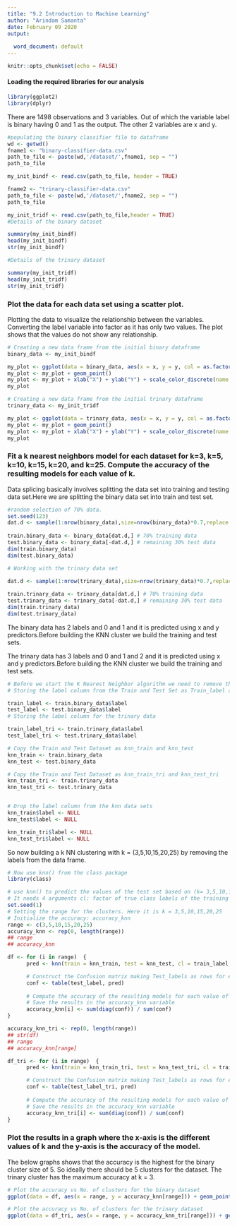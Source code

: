 ```yaml
---
title: "9.2 Introduction to Machine Learning"
author: "Arindam Samanta"
date: February 09 2020
output:
  
  word_document: default
---
```


```r
knitr::opts_chunk$set(echo = FALSE)
```
#### Loading the required libraries for our analysis

```r
library(ggplot2)
library(dplyr)
```
There are 1498 observations and 3 variables. Out of which the variable label is binary having 0 and 1 as the output. The other 2 variables are x and y.
```r
#populating the binary classifier file to dataframe
wd <- getwd()
fname1 <- "binary-classifier-data.csv"
path_to_file <- paste(wd,'/dataset/',fname1, sep = "")
path_to_file

my_init_bindf <- read.csv(path_to_file, header = TRUE)

fname2 <- "trinary-classifier-data.csv"
path_to_file <- paste(wd,'/dataset/',fname2, sep = "")
path_to_file

my_init_tridf <- read.csv(path_to_file,header = TRUE)
#Details of the binary dataset

summary(my_init_bindf)
head(my_init_bindf)
str(my_init_bindf)

#Details of the trinary dataset

summary(my_init_tridf)
head(my_init_tridf)
str(my_init_tridf)

```
### Plot the data for each data set using a scatter plot.
Plotting the data to visualize the relationship between the variables. Converting the label variable into factor as it has only two values. The plot shows that the values do not show any relationship.

```r
# Creating a new data frame from the initial binary dataframe
binary_data <- my_init_bindf

my_plot <- ggplot(data = binary_data, aes(x = x, y = y, col = as.factor(label)))
my_plot <- my_plot + geom_point()
my_plot <- my_plot + xlab("X") + ylab("Y") + scale_color_discrete(name = "Label")
my_plot

# Creating a new data frame from the initial trinary dataframe
trinary_data <- my_init_tridf

my_plot <- ggplot(data = trinary_data, aes(x = x, y = y, col = as.factor(label)))
my_plot <- my_plot + geom_point()
my_plot <- my_plot + xlab("X") + ylab("Y") + scale_color_discrete(name = "Label")
my_plot


```

### Fit a k nearest neighbors model for each dataset for k=3, k=5, k=10, k=15, k=20, and k=25. Compute the accuracy of the resulting models for each value of k. 

Data splicing basically involves splitting the data set into training and testing data set.Here we are splitting the binary data set into train and test set.

```r
#random selection of 70% data.
set.seed(123)
dat.d <- sample(1:nrow(binary_data),size=nrow(binary_data)*0.7,replace = FALSE) 
 
train.binary_data <- binary_data[dat.d,] # 70% training data
test.binary_data <- binary_data[-dat.d,] # remaining 30% test data
dim(train.binary_data)
dim(test.binary_data)

# Working with the trinary data set

dat.d <- sample(1:nrow(trinary_data),size=nrow(trinary_data)*0.7,replace = FALSE) 
 
train.trinary_data <- trinary_data[dat.d,] # 70% training data
test.trinary_data <- trinary_data[-dat.d,] # remaining 30% test data
dim(train.trinary_data)
dim(test.trinary_data)

```

The binary data has 2 labels and 0 and 1 and it is predicted using x and y predictors.Before building the KNN cluster we build the training and test sets.

The trinary data has 3 labels and 0 and 1 and 2 and it is predicted using x and y predictors.Before building the KNN cluster we build the training and test sets.

```r
# Before we start the K Nearest Neighbor algorithm we need to remove the outcome variable from the Train and test data sets
# Storing the label column from the Train and Test Set as Train_label and Test_label

train_label <- train.binary_data$label
test_label <- test.binary_data$label
# Storing the label column for the trinary data

train_label_tri <- train.trinary_data$label
test_label_tri <- test.trinary_data$label

# Copy the Train and Test Dataset as knn_train and knn_test
knn_train <- train.binary_data
knn_test <- test.binary_data

# Copy the Train and Test Dataset as knn_train_tri and knn_test_tri
knn_train_tri <- train.trinary_data
knn_test_tri <- test.trinary_data


# Drop the label column from the knn data sets
knn_train$label <- NULL
knn_test$label <- NULL

knn_train_tri$label <- NULL
knn_test_tri$label <- NULL

```

So now building a k NN clustering with k = (3,5,10,15,20,25) by removing the labels from the data frame.
```r
# Now use knn() from the class package
library(class)

# use knn() to predict the values of the test set based on (k= 3,5,10,15,20,25) neighbors.
# It needs 4 arguments cl: factor of true class labels of the training set
set.seed(1)
# Setting the range for the clusters. Here it is k = 3,5,10,15,20,25
# Initialize the accuracy: accuracy_knn
range <- c(3,5,10,15,20,25)
accuracy_knn <- rep(0, length(range))
## range
## accuracy_knn

df <- for (i in range)  { 
      pred <- knn(train = knn_train, test = knn_test, cl = train_label, k = i)

      # Construct the Confusion matrix making Test_labels as rows for each value of k
      conf <- table(test_label, pred)
      
      # Compute the accuracy of the resulting models for each value of k
      # Save the results in the accuracy_knn variable
      accuracy_knn[i] <- sum(diag(conf)) / sum(conf)
}

accuracy_knn_tri <- rep(0, length(range))
## str(df)
## range
## accuracy_knn[range]

df_tri <- for (i in range)  { 
      pred <- knn(train = knn_train_tri, test = knn_test_tri, cl = train_label_tri, k = i)

      # Construct the Confusion matrix making Test_labels as rows for each value of k
      conf <- table(test_label_tri, pred)
      
      # Compute the accuracy of the resulting models for each value of k
      # Save the results in the accuracy_knn variable
      accuracy_knn_tri[i] <- sum(diag(conf)) / sum(conf)
}


```
### Plot the results in a graph where the x-axis is the different values of k and the y-axis is the accuracy of the model.

The below graphs shows that the accuracy is the highest for the binary cluster size of 5. So ideally there should be 5 clusters for the dataset.
The trinary cluster has the maximum accuracy at k = 3.

```r
# Plot the accuracy vs No. of clusters for the binary dataset
ggplot(data = df, aes(x = range, y = accuracy_knn[range])) + geom_point() 

# Plot the accuracy vs No. of clusters for the trinary dataset
ggplot(data = df_tri, aes(x = range, y = accuracy_knn_tri[range])) + geom_point() 

```